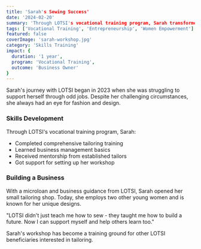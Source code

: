 ```yaml
---
title: 'Sarah's Sewing Success'
date: '2024-02-20'
summary: 'Through LOTSI's vocational training program, Sarah transformed her natural creativity into a thriving tailoring business.'
tags: ['Vocational Training', 'Entrepreneurship', 'Women Empowerment']
featured: false
coverImage: 'sarah-workshop.jpg'
category: 'Skills Training'
impact: {
  duration: '1 year',
  program: 'Vocational Training',
  outcome: 'Business Owner'
}
---
```


<CustomImage src='sarah-workshop.jpg' alt='Sarah in her new workshop'/>

Sarah's journey with LOTSI began in 2023 when she was struggling to support herself through odd jobs. Despite her challenging circumstances, she always had an eye for fashion and design.

### Skills Development

Through LOTSI's vocational training program, Sarah:
- Completed comprehensive tailoring training
- Learned business management basics
- Received mentorship from established tailors
- Got support for setting up her workshop

### Building a Business

With a microloan and business guidance from LOTSI, Sarah opened her small tailoring shop. Today, she employs two other young women and is known for her unique designs.

<Quote>
"LOTSI didn't just teach me how to sew - they taught me how to build a future. Now I can support myself and help others learn too."
</Quote>

Sarah's workshop has become a training ground for other LOTSI beneficiaries interested in tailoring.
